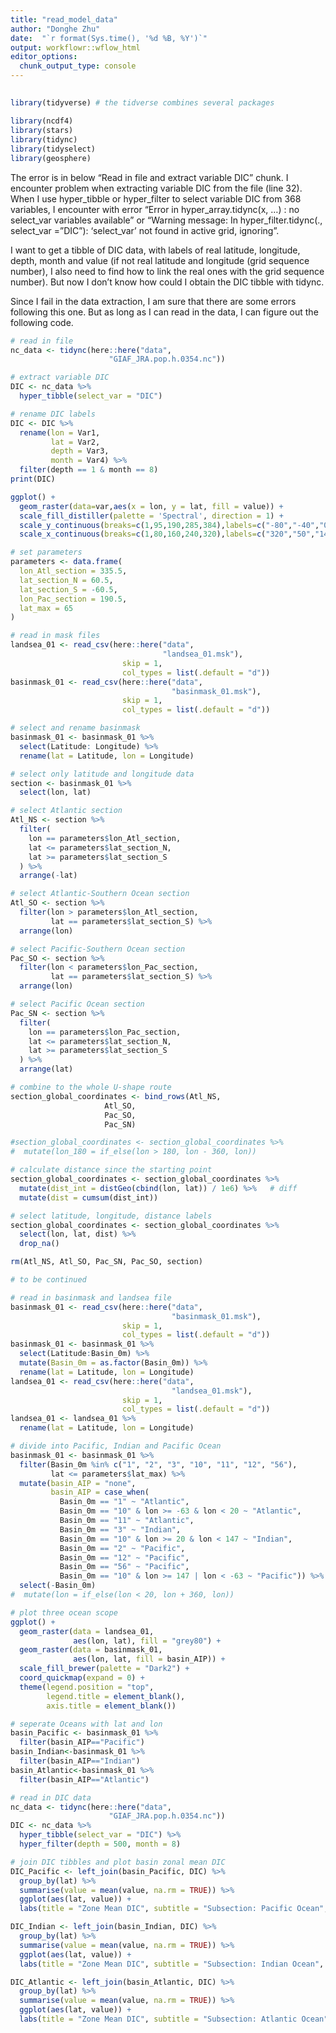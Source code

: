```yaml
---
title: "read_model_data"
author: "Donghe Zhu"
date:  "`r format(Sys.time(), '%d %B, %Y')`"
output: workflowr::wflow_html
editor_options:
  chunk_output_type: console
---
```


##

```r
library(tidyverse) # the tidverse combines several packages

library(ncdf4)
library(stars)
library(tidync)
library(tidyselect)
library(geosphere)
```

The error is in below "Read in file and extract variable DIC" chunk. I encounter problem when extracting variable DIC from the file (line 32). When I use hyper_tibble or hyper_filter to select variable DIC from 368 variables, I encounter with error "Error in hyper_array.tidync(x, ...) : no select_var variables available" or "Warning message: In hyper_filter.tidync(., select_var = "DIC"): 'select_var' not found in active grid, ignoring". 

I want to get a tibble of DIC data, with labels of real latitude, longitude, depth, month and value (if not real latitude and longitude (grid sequence number), I also need to find how to link the real ones with the grid sequence number). But now I don't know how could I obtain the DIC tibble with tidync.

Since I fail in the data extraction, I am sure that there are some errors following this one. But as long as I can read in the data, I can figure out the following code. 
```r
# read in file
nc_data <- tidync(here::here("data",
                      "GIAF_JRA.pop.h.0354.nc"))

# extract variable DIC
DIC <- nc_data %>%
  hyper_tibble(select_var = "DIC")

# rename DIC labels
DIC <- DIC %>%
  rename(lon = Var1,
         lat = Var2,
         depth = Var3,
         month = Var4) %>%
  filter(depth == 1 & month == 8)
print(DIC)
```

```r
ggplot() +
  geom_raster(data=var,aes(x = lon, y = lat, fill = value)) +
  scale_fill_distiller(palette = 'Spectral', direction = 1) +
  scale_y_continuous(breaks=c(1,95,190,285,384),labels=c("-80","-40","0","40","80")) +
  scale_x_continuous(breaks=c(1,80,160,240,320),labels=c("320","50","140","230","320"))
```

```r
# set parameters
parameters <- data.frame(
  lon_Atl_section = 335.5,
  lat_section_N = 60.5,
  lat_section_S = -60.5,
  lon_Pac_section = 190.5,
  lat_max = 65
)

# read in mask files
landsea_01 <- read_csv(here::here("data",
                                  "landsea_01.msk"),
                         skip = 1,
                         col_types = list(.default = "d"))
basinmask_01 <- read_csv(here::here("data",
                                    "basinmask_01.msk"),
                         skip = 1,
                         col_types = list(.default = "d"))

# select and rename basinmask
basinmask_01 <- basinmask_01 %>% 
  select(Latitude: Longitude) %>%
  rename(lat = Latitude, lon = Longitude)

# select only latitude and longitude data
section <- basinmask_01 %>%
  select(lon, lat)

# select Atlantic section
Atl_NS <- section %>%
  filter(
    lon == parameters$lon_Atl_section,
    lat <= parameters$lat_section_N,
    lat >= parameters$lat_section_S
  ) %>%
  arrange(-lat)

# select Atlantic-Southern Ocean section
Atl_SO <- section %>%
  filter(lon > parameters$lon_Atl_section,
         lat == parameters$lat_section_S) %>%
  arrange(lon)

# select Pacific-Southern Ocean section
Pac_SO <- section %>%
  filter(lon < parameters$lon_Pac_section,
         lat == parameters$lat_section_S) %>%
  arrange(lon)

# select Pacific Ocean section
Pac_SN <- section %>%
  filter(
    lon == parameters$lon_Pac_section,
    lat <= parameters$lat_section_N,
    lat >= parameters$lat_section_S
  ) %>%
  arrange(lat)

# combine to the whole U-shape route
section_global_coordinates <- bind_rows(Atl_NS,
                     Atl_SO,
                     Pac_SO,
                     Pac_SN)

#section_global_coordinates <- section_global_coordinates %>%
#  mutate(lon_180 = if_else(lon > 180, lon - 360, lon))

# calculate distance since the starting point
section_global_coordinates <- section_global_coordinates %>%
  mutate(dist_int = distGeo(cbind(lon, lat)) / 1e6) %>%   # diff
  mutate(dist = cumsum(dist_int))

# select latitude, longitude, distance labels
section_global_coordinates <- section_global_coordinates %>%
  select(lon, lat, dist) %>% 
  drop_na()

rm(Atl_NS, Atl_SO, Pac_SN, Pac_SO, section)

# to be continued

```

```r
# read in basinmask and landsea file
basinmask_01 <- read_csv(here::here("data",
                                    "basinmask_01.msk"),
                         skip = 1,
                         col_types = list(.default = "d"))
basinmask_01 <- basinmask_01 %>% 
  select(Latitude:Basin_0m) %>% 
  mutate(Basin_0m = as.factor(Basin_0m)) %>% 
  rename(lat = Latitude, lon = Longitude)
landsea_01 <- read_csv(here::here("data",
                                    "landsea_01.msk"),
                         skip = 1,
                         col_types = list(.default = "d"))
landsea_01 <- landsea_01 %>% 
  rename(lat = Latitude, lon = Longitude)

# divide into Pacific, Indian and Pacific Ocean
basinmask_01 <- basinmask_01 %>% 
  filter(Basin_0m %in% c("1", "2", "3", "10", "11", "12", "56"),
         lat <= parameters$lat_max) %>% 
  mutate(basin_AIP = "none",
         basin_AIP = case_when(
           Basin_0m == "1" ~ "Atlantic",
           Basin_0m == "10" & lon >= -63 & lon < 20 ~ "Atlantic",
           Basin_0m == "11" ~ "Atlantic",
           Basin_0m == "3" ~ "Indian",
           Basin_0m == "10" & lon >= 20 & lon < 147 ~ "Indian",
           Basin_0m == "2" ~ "Pacific",
           Basin_0m == "12" ~ "Pacific",
           Basin_0m == "56" ~ "Pacific",
           Basin_0m == "10" & lon >= 147 | lon < -63 ~ "Pacific")) %>% 
  select(-Basin_0m) 
#  mutate(lon = if_else(lon < 20, lon + 360, lon))

# plot three ocean scope
ggplot() +
  geom_raster(data = landsea_01,
              aes(lon, lat), fill = "grey80") +
  geom_raster(data = basinmask_01,
              aes(lon, lat, fill = basin_AIP)) +
  scale_fill_brewer(palette = "Dark2") +
  coord_quickmap(expand = 0) +
  theme(legend.position = "top",
        legend.title = element_blank(),
        axis.title = element_blank())

# seperate Oceans with lat and lon
basin_Pacific <- basinmask_01 %>%
  filter(basin_AIP=="Pacific") 
basin_Indian<-basinmask_01 %>%
  filter(basin_AIP=="Indian") 
basin_Atlantic<-basinmask_01 %>%
  filter(basin_AIP=="Atlantic")

# read in DIC data
nc_data <- tidync(here::here("data",
                      "GIAF_JRA.pop.h.0354.nc"))
DIC <- nc_data %>%
  hyper_tibble(select_var = "DIC") %>%
  hyper_filter(depth = 500, month = 8)

# join DIC tibbles and plot basin zonal mean DIC
DIC_Pacific <- left_join(basin_Pacific, DIC) %>%
  group_by(lat) %>%
  summarise(value = mean(value, na.rm = TRUE)) %>%
  ggplot(aes(lat, value)) +
  labs(title = "Zone Mean DIC", subtitle = "Subsection: Pacific Ocean", x = "Latitude", y = expression(paste("DIC (gC m"^-2, "s"^-1, ")")))

DIC_Indian <- left_join(basin_Indian, DIC) %>%
  group_by(lat) %>%
  summarise(value = mean(value, na.rm = TRUE)) %>%
  ggplot(aes(lat, value)) +
  labs(title = "Zone Mean DIC", subtitle = "Subsection: Indian Ocean", x = "Latitude", y = expression(paste("DIC (gC m"^-2, "s"^-1, ")")))

DIC_Atlantic <- left_join(basin_Atlantic, DIC) %>%
  group_by(lat) %>%
  summarise(value = mean(value, na.rm = TRUE)) %>%
  ggplot(aes(lat, value)) +
  labs(title = "Zone Mean DIC", subtitle = "Subsection: Atlantic Ocean", x = "Latitude", y = expression(paste("DIC (gC m"^-2, "s"^-1, ")")))
```

